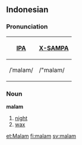==Indonesian==
===Pronunciation===
{| border=1 cellpadding=5
! [[w:IPA|IPA]] !! [[w:X-SAMPA|X-SAMPA]]
|-
| /ˈmalam/ || /"malam/
|}

===Noun===
'''malam'''
#[[night]]
#[[wax]]

[[et:Malam]]
[[fi:malam]]
[[sv:malam]]